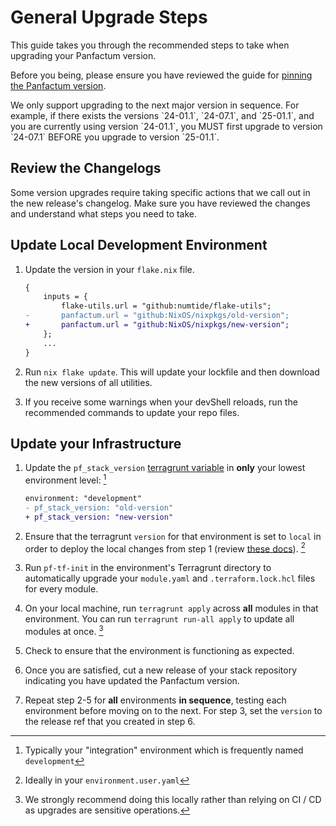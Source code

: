 
# General Upgrade Steps

This guide takes you through the recommended steps to take when upgrading your Panfactum version.

Before you being, please ensure you have reviewed the guide for [pinning the Panfactum version](/docs/edge/guides/versioning/pinning).

<MarkdownAlert severity="warning">
  We only support upgrading to the next major version in sequence. For example, if there exists the versions
  `24-01.1`, `24-07.1`, and `25-01.1`, and you are currently using version `24-01.1`, you MUST first upgrade
  to version `24-07.1` BEFORE you upgrade to version `25-01.1`.
</MarkdownAlert>

## Review the Changelogs

Some version upgrades require taking specific actions that we call out in the new release's changelog. Make sure
you have reviewed the changes and understand what steps you need to take.

## Update Local Development Environment

1. Update the version in your `flake.nix` file.

   ```diff lang="nix"
   {
       inputs = {
           flake-utils.url = "github:numtide/flake-utils";
   -       panfactum.url = "github:NixOS/nixpkgs/old-version";
   +       panfactum.url = "github:NixOS/nixpkgs/new-version";
       };
       ...
   }
   ```

2. Run `nix flake update`. This will update your lockfile and then download the new versions of all utilities.

3. If you receive some warnings when your devShell reloads, run the recommended commands to update your repo files.

## Update your Infrastructure

1. Update the `pf_stack_version` [terragrunt variable](/docs/edge/reference/configuration/terragrunt-variables#variables)
   in **only** your lowest environment level: [^1]

   ```diff lang="yaml"
   environment: "development"
   - pf_stack_version: "old-version"
   + pf_stack_version: "new-version"
   ```

2. Ensure that the terragrunt `version` for that environment is set to `local` in order
   to deploy the local changes from step 1 (review [these docs](/docs/edge/guides/iac/first-party-modules)). [^2]

3. Run `pf-tf-init` in the environment's Terragrunt directory to automatically upgrade your `module.yaml` and `.terraform.lock.hcl` files
   for every module.

4. On your local machine, run `terragrunt apply` across **all** modules in that environment. You can run
   `terragrunt run-all apply` to update all modules at once. [^3]

5. Check to ensure that the environment is functioning as expected.

6. Once you are satisfied, cut a new release of your stack repository indicating you have updated the Panfactum version.

7. Repeat step 2-5 for **all** environments **in sequence**, testing each environment before moving on to the next.
   For step 3, set the `version` to the release ref that you created in step 6.

[^1]: Typically your "integration" environment which is frequently named `development`

[^2]: Ideally in your `environment.user.yaml`

[^3]: We strongly recommend doing this locally rather than relying on CI / CD as upgrades are sensitive operations.
